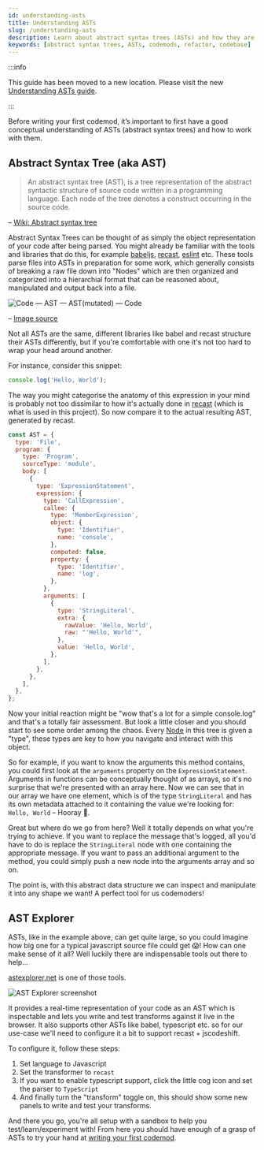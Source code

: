 ```yaml
---
id: understanding-asts
title: Understanding ASTs
slug: /understanding-asts
description: Learn about abstract syntax trees (ASTs) and how they are used in codemods. This page covers the basics of ASTs, including what they are and how they are used to represent the structure of code. We'll also discuss how to read and manipulate ASTs in your codemods to automatically refactor your codebase.
keywords: [abstract syntax trees, ASTs, codemods, refactor, codebase]
---
```


<Head>
    <title>Understanding ASTs</title>
    <link rel="canonical" href="https://www.hypermod.io/docs/guides/understanding-asts" />
</Head>

:::info

This guide has been moved to a new location. Please visit the new [Understanding ASTs guide](https://www.hypermod.io/docs/guides/understanding-asts).

:::

Before writing your first codemod, it’s important to first have a good conceptual understanding of ASTs (abstract syntax trees) and how to work with them.

## Abstract Syntax Tree (aka AST)

> An abstract syntax tree (AST), is a tree representation of the abstract syntactic structure of source code written in a programming language. Each node of the tree denotes a construct occurring in the source code.

– [Wiki: Abstract syntax tree](https://en.wikipedia.org/wiki/Abstract_syntax_tree)

Abstract Syntax Trees can be thought of as simply the object representation of your code after being parsed.
You might already be familiar with the tools and libraries that do this, for example [babeljs](https://babeljs.io/), [recast](https://github.com/benjamn/recast), [eslint](https://eslint.org/) etc.
These tools parse files into ASTs in preparation for some work, which generally consists of breaking a raw file down into "Nodes" which are then organized and categorized into a hierarchial format that can be reasoned about, manipulated and output back into a file.

![Code — AST — AST(mutated) — Code](/img/ast.png)

– [Image source](https://itnext.io/automatic-refactoring-with-jscodeshift-codemods-45c219eaf992)

Not all ASTs are the same, different libraries like babel and recast structure their ASTs differently, but if you're comfortable with one it's not too hard to wrap your head around another.

For instance, consider this snippet:

```jsx
console.log('Hello, World');
```

The way you might categorise the anatomy of this expression in your mind is probably not too dissimilar to how it's actually done in [recast](https://github.com/benjamn/recast) (which is what is used in this project).
So now compare it to the actual resulting AST, generated by recast.

```js
const AST = {
  type: 'File',
  program: {
    type: 'Program',
    sourceType: 'module',
    body: [
      {
        type: 'ExpressionStatement',
        expression: {
          type: 'CallExpression',
          callee: {
            type: 'MemberExpression',
            object: {
              type: 'Identifier',
              name: 'console',
            },
            computed: false,
            property: {
              type: 'Identifier',
              name: 'log',
            },
          },
          arguments: [
            {
              type: 'StringLiteral',
              extra: {
                rawValue: 'Hello, World',
                raw: "'Hello, World'",
              },
              value: 'Hello, World',
            },
          ],
        },
      },
    ],
  },
};
```

Now your initial reaction might be "wow that's a lot for a simple console.log" and that's a totally fair assessment. But look a little closer and you should start to see some order among the chaos.
Every [Node](/docs/glossary#node) in this tree is given a "type", these types are key to how you navigate and interact with this object.

So for example, if you want to know the arguments this method contains, you could first look at the `arguments` property on the `ExpressionStatement`.
Arguments in functions can be conceptually thought of as arrays, so it's no surprise that we're presented with an array here.
Now we can see that in our array we have one element, which is of the type `StringLiteral` and has its own metadata attached to it containing the value we're looking for: `Hello, World` – Hooray 🎉.

Great but where do we go from here? Well it totally depends on what you're trying to achieve.
If you want to replace the message that's logged, all you'd have to do is replace the `StringLiteral` node with one containing the appropriate message.
If you want to pass an additional argument to the method, you could simply push a new node into the arguments array and so on.

The point is, with this abstract data structure we can inspect and manipulate it into any shape we want! A perfect tool for us codemoders!

## AST Explorer

ASTs, like in the example above, can get quite large, so you could imagine how big one for a typical javascript source file could get 😱!
How can one make sense of it all? Well luckily there are indispensable tools out there to help...

[astexplorer.net](https://astexplorer.net/) is one of those tools.

![AST Explorer screenshot](/img/astexplorer.png)

It provides a real-time representation of your code as an AST which is inspectable and lets you write and test transforms against it live in the browser.
It also supports other ASTs like babel, typescript etc. so for our use-case we'll need to configure it a bit to support recast + jscodeshift.

To configure it, follow these steps:

1. Set language to Javascript
2. Set the transformer to `recast`
3. If you want to enable typescript support, click the little cog icon and set the parser to `TypeScript`
4. And finally turn the "transform" toggle on, this should show some new panels to write and test your transforms.

And there you go, you're all setup with a sandbox to help you test/learn/experiment with!
From here you should have enough of a grasp of ASTs to try your hand at [writing your first codemod](/docs/your-first-codemod).
